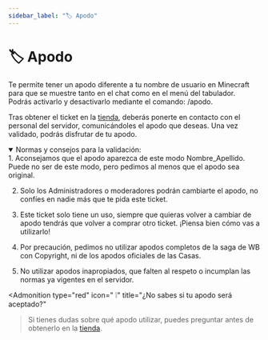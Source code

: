 ```yaml
---
sidebar_label: "🏷️ Apodo"
---
```


# 🏷️ Apodo

Te permite tener un apodo diferente a tu nombre de usuario en Minecraft para que se muestre tanto en el chat como en el menú del tabulador. Podrás activarlo y desactivarlo mediante el comando: <Highlight color="#e4a911">/apodo</Highlight>.

Tras obtener el ticket en la <a href="https://tienda.alohomora.es/" target="_blank">tienda</a>, deberás ponerte en contacto con el personal del servidor, comunicándoles el apodo que deseas. Una vez validado, podrás disfrutar de tu apodo.

<details className="trasparent" open>
  <summary>
Normas y consejos para la validación:
  </summary>
1. Aconsejamos que el apodo aparezca de este modo Nombre_Apellido. Puede no ser de este modo, pero pedimos al menos que el apodo sea original.

2. Solo los Administradores o moderadores podrán cambiarte el apodo, no confíes en nadie más que te pida este ticket.

3. Este ticket solo tiene un uso, siempre que quieras volver a cambiar de apodo tendrás que volver a comprar otro ticket. ¡Piensa bien cómo vas a utilizarlo!

4. Por precaución, pedimos no utilizar apodos completos de la saga de WB con Copyright, ni de los apodos oficiales de las Casas.

5. No utilizar apodos inapropiados, que falten al respeto o incumplan las normas ya vigentes en el servidor.

<Admonition
  type="red"
  icon=" ❕"
  title="¿No sabes si tu apodo será aceptado?"
>Si tienes dudas sobre qué apodo utilizar, puedes preguntar antes de obtenerlo en la <a href="https://tienda.alohomora.es/" target="_blank">tienda</a>.</Admonition>
</details>
